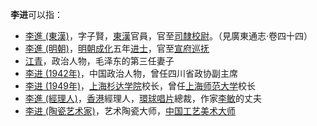 '''李进'''可以指：
* [[李進_(東漢)|李進 (東漢)]]，字子賢，[[東漢|東漢]]官員，官至[[司隸校尉|司隸校尉]]。（見廣東通志‧卷四十四）
* [[李進_(明朝)|李進 (明朝)]]，[[明朝|明朝]][[成化|成化]]五年[[进士|进士]]，官至[[宣府巡抚|宣府巡抚]]
* [[江青|江青]]，政治人物，毛泽东的第三任妻子
* [[李进_(1942年)|李进 (1942年)]]，中国政治人物，曾任四川省政协副主席
* [[李进_(1949年)|李进 (1949年)]]，[[上海杉达学院|上海杉达学院]]校长，曾任[[上海师范大学|上海师范大学]]校长
* [[李進_(經理人)|李進 (經理人)]]，[[香港|香港]]經理人，[[環球唱片|環球唱片]]總裁，作家[[李敏_(香港)|李敏]]的丈夫
* [[李进_(陶瓷艺术家)|李进 (陶瓷艺术家)]]，艺术陶瓷大师，[[中国工艺美术大师|中国工艺美术大师]]

{{disambig|Cat=二字李姓人名消歧義|jin}}